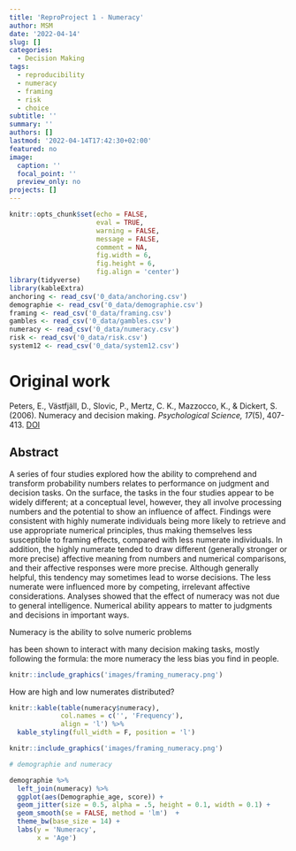 ```yaml
---
title: 'ReproProject 1 - Numeracy'
author: MSM
date: '2022-04-14'
slug: []
categories:
  - Decision Making
tags:
  - reproducibility
  - numeracy
  - framing
  - risk
  - choice
subtitle: ''
summary: ''
authors: []
lastmod: '2022-04-14T17:42:30+02:00'
featured: no
image:
  caption: ''
  focal_point: ''
  preview_only: no
projects: []
---
```


```r
knitr::opts_chunk$set(echo = FALSE, 
                      eval = TRUE, 
                      warning = FALSE, 
                      message = FALSE,
                      comment = NA, 
                      fig.width = 6, 
                      fig.height = 6,
                      fig.align = 'center')
library(tidyverse)
library(kableExtra)
anchoring <- read_csv('0_data/anchoring.csv')
demographie <- read_csv('0_data/demographie.csv')
framing <- read_csv('0_data/framing.csv')
gambles <- read_csv('0_data/gambles.csv')
numeracy <- read_csv('0_data/numeracy.csv')
risk <- read_csv('0_data/risk.csv')
system12 <- read_csv('0_data/system12.csv')
```

# Original work

Peters, E., Västfjäll, D., Slovic, P., Mertz, C. K., Mazzocco, K., & Dickert, S. (2006). Numeracy and decision making. *Psychological Science, 17*(5), 407-413. [DOI](https://doi.org/10.1111/j.1467-9280.2006.01720.x)

## Abstract
A series of four studies explored how the ability to comprehend and transform probability numbers relates to performance on judgment and decision tasks. On the surface, the tasks in the four studies appear to be widely different; at a conceptual level, however, they all involve processing numbers and the potential to show an influence of affect. Findings were consistent with highly numerate individuals being more likely to retrieve and use appropriate numerical principles, thus making themselves less susceptible to framing effects, compared with less numerate individuals. In addition, the highly numerate tended to draw different (generally stronger or more precise) affective meaning from numbers and numerical comparisons, and their affective responses were more precise. Although generally helpful, this tendency may sometimes lead to worse decisions. The less numerate were influenced more by competing, irrelevant affective considerations. Analyses showed that the effect of numeracy was not due to general intelligence. Numerical ability appears to matter to judgments and decisions in important ways.


Numeracy is the ability to solve numeric problems 

has been shown to interact with many decision making tasks, mostly following the formula: 
the more numeracy the less bias you find in people.   

```r
knitr::include_graphics('images/framing_numeracy.png')  
```

How are high and low numerates distributed? 
```r
knitr::kable(table(numeracy$numeracy),
             col.names = c('', 'Frequency'),
             align = 'l') %>%
  kable_styling(full_width = F, position = 'l')
```


```r
knitr::include_graphics('images/framing_numeracy.png')

# demographie and numeracy

demographie %>%
  left_join(numeracy) %>%
  ggplot(aes(Demographie_age, score)) +
  geom_jitter(size = 0.5, alpha = .5, height = 0.1, width = 0.1) +
  geom_smooth(se = FALSE, method = 'lm')  +
  theme_bw(base_size = 14) +
  labs(y = 'Numeracy',
       x = 'Age')

```




